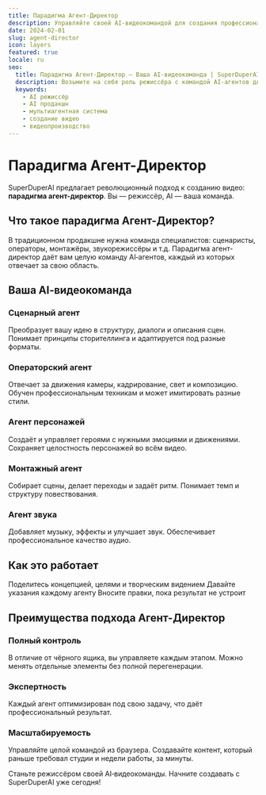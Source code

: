 ```yaml
---
title: Парадигма Агент-Директор
description: Управляйте своей AI‑видеокомандой для создания профессиональных видео с помощью специализированных AI‑агентов.
date: 2024-02-01
slug: agent-director
icon: layers
featured: true
locale: ru
seo:
  title: Парадигма Агент-Директор — Ваша AI‑видеокоманда | SuperDuperAI
  description: Возьмите на себя роль режиссёра с командой AI‑агентов для сценариев, съёмки, монтажа и звука.
  keywords:
    - AI режиссёр
    - AI продакшн
    - мультиагентная система
    - создание видео
    - видеопроизводство
---
```


# Парадигма Агент-Директор

SuperDuperAI предлагает революционный подход к созданию видео: **парадигма агент-директор**. Вы — режиссёр, AI — ваша команда.

## Что такое парадигма Агент-Директор?

В традиционном продакшне нужна команда специалистов: сценаристы, операторы, монтажёры, звукорежиссёры и т.д. Парадигма агент-директор даёт вам целую команду AI‑агентов, каждый из которых отвечает за свою область.

<FeatureGrid>
  <Feature
    title="Специализированные AI‑агенты"
    description="Каждая задача выполняется AI‑экспертом, обученным для этой роли."
    icon="settings"
  />
  <Feature
    title="Творческий контроль"
    description="Вы определяете видение, AI реализует техническую часть."
    icon="edit"
  />
  <Feature
    title="Полный продакшн‑цикл"
    description="От сценария до финального экспорта — всё покрывают специализированные агенты."
    icon="layers"
  />
</FeatureGrid>

## Ваша AI‑видеокоманда

### Сценарный агент

Преобразует вашу идею в структуру, диалоги и описания сцен. Понимает принципы сторителлинга и адаптируется под разные форматы.

### Операторский агент

Отвечает за движения камеры, кадрирование, свет и композицию. Обучен профессиональным техникам и может имитировать разные стили.

### Агент персонажей

Создаёт и управляет героями с нужными эмоциями и движениями. Сохраняет целостность персонажей во всём видео.

### Монтажный агент

Собирает сцены, делает переходы и задаёт ритм. Понимает темп и структуру повествования.

### Агент звука

Добавляет музыку, эффекты и улучшает звук. Обеспечивает профессиональное качество аудио.

## Как это работает

<Steps>
  <Step
    number="1"
    title="Опишите свою идею"
  >
    Поделитесь концепцией, целями и творческим видением
  </Step>
  <Step
    number="2"
    title="Дирижируйте AI‑командой"
  >
    Давайте указания каждому агенту
  </Step>
  <Step
    number="3"
    title="Правьте и утверждайте"
  >
    Вносите правки, пока результат не устроит
  </Step>
</Steps>

## Преимущества подхода Агент-Директор

### Полный контроль

В отличие от чёрного ящика, вы управляете каждым этапом. Можно менять отдельные элементы без полной перегенерации.

### Экспертность

Каждый агент оптимизирован под свою задачу, что даёт профессиональный результат.

### Масштабируемость

Управляйте целой командой из браузера. Создавайте контент, который раньше требовал студии и недели работы, за минуты.

<CTABox>
  Станьте режиссёром своей AI‑видеокоманды. Начните создавать с SuperDuperAI уже
  сегодня!
</CTABox>
